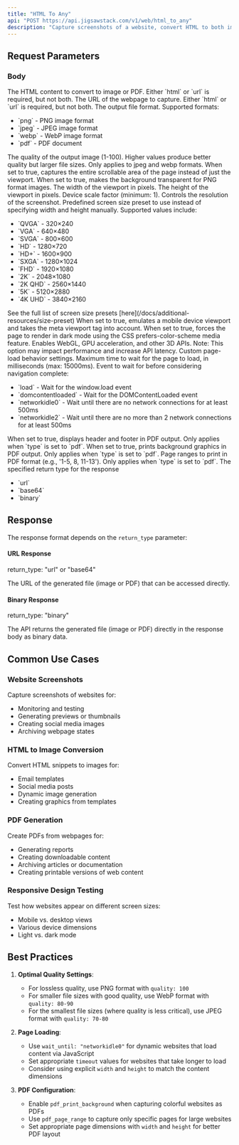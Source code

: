 ```yaml
---
title: "HTML To Any"
api: "POST https://api.jigsawstack.com/v1/web/html_to_any"
description: "Capture screenshots of a website, convert HTML to both image and PDF formats."
---
```



## Request Parameters

### Body

<ParamField body="html" type="string">
  The HTML content to convert to image or PDF. Either `html` or `url` is required, but not both.
</ParamField>

<ParamField body="url" type="string">
  The URL of the webpage to capture. Either `html` or `url` is required, but not both.
</ParamField>

<ParamField body="type" type="string" default="png">
  The output file format. Supported formats:
  <ul>
    <li>`png` - PNG image format</li>
    <li>`jpeg` - JPEG image format</li>
    <li>`webp` - WebP image format</li>
    <li>`pdf` - PDF document</li>
  </ul>
</ParamField>

<ParamField body="quality" type="number" default="75">
  The quality of the output image (1-100). Higher values produce better quality but larger file sizes. Only applies to jpeg and webp formats.
</ParamField>

<ParamField body="full_page" type="boolean" default="false">
  When set to true, captures the entire scrollable area of the page instead of just the viewport.
</ParamField>

<ParamField body="omit_background" type="boolean" default="false">
  When set to true, makes the background transparent for PNG format images.
</ParamField>

<ParamField body="width" type="number" default="1920">
  The width of the viewport in pixels.
</ParamField>

<ParamField body="height" type="number" default="1080">
  The height of the viewport in pixels.
</ParamField>

<ParamField body="scale" type="number" default="1">
  Device scale factor (minimum: 1). Controls the resolution of the screenshot.
</ParamField>

<ParamField body="size_preset" type="string">
  Predefined screen size preset to use instead of specifying width and height manually. Supported values include:
  <ul>
    <li>`QVGA` - 320×240</li>
    <li>`VGA` - 640×480</li>
    <li>`SVGA` - 800×600</li>
    <li>`HD` - 1280×720</li>
    <li>`HD+` - 1600×900</li>
    <li>`SXGA` - 1280×1024</li>
    <li>`FHD` - 1920×1080</li>
    <li>`2K` - 2048×1080</li>
    <li>`2K QHD` - 2560×1440</li>
    <li>`5K` - 5120×2880</li>
    <li>`4K UHD` - 3840×2160</li>
  </ul>
  See the full list of screen size presets [here](/docs/additional-resources/size-preset)
</ParamField>

<ParamField body="is_mobile" type="boolean" default="false">
  When set to true, emulates a mobile device viewport and takes the meta viewport tag into account.
</ParamField>

<ParamField body="dark_mode" type="boolean" default="false">
  When set to true, forces the page to render in dark mode using the CSS prefers-color-scheme media feature.
</ParamField>

<ParamField body="use_graphic_renderer" type="boolean" default="false">
  Enables WebGL, GPU acceleration, and other 3D APIs. Note: This option may impact performance and increase API latency.
</ParamField>

<ParamField body="goto_options" type="object">
  Custom page-load behavior settings.
  <Expandable title="Properties">
    <ParamField body="timeout" type="number" default="15000">
      Maximum time to wait for the page to load, in milliseconds (max: 15000ms).
    </ParamField>
    <ParamField body="wait_until" type="string">
      Event to wait for before considering navigation complete:
      <ul>
        <li>`load` - Wait for the window.load event</li>
        <li>`domcontentloaded` - Wait for the DOMContentLoaded event</li>
        <li>`networkidle0` - Wait until there are no network connections for at least 500ms</li>
        <li>`networkidle2` - Wait until there are no more than 2 network connections for at least 500ms</li>
      </ul>
    </ParamField>
  </Expandable>
</ParamField>

<ParamField body="pdf_display_header_footer" type="boolean" default="false">
  When set to true, displays header and footer in PDF output. Only applies when `type` is set to `pdf`.
</ParamField>

<ParamField body="pdf_print_background" type="boolean" default="false">
  When set to true, prints background graphics in PDF output. Only applies when `type` is set to `pdf`.
</ParamField>

<ParamField body="pdf_page_range" type="string">
  Page ranges to print in PDF format (e.g., '1-5, 8, 11-13'). Only applies when `type` is set to `pdf`.
</ParamField>

<ParamField body="return_type" type="string" default="binary">
  The specified return type for the response
  <ul>
    <li>`url`</li>
    <li>`base64`</li>
    <li>`binary`</li>
  </ul>
</ParamField>

<Snippet file="header.mdx" />

## Response

The response format depends on the `return_type` parameter:

#### URL Response 
return_type: "url" or "base64"

<BasicResponse />
<ResponseField name="url" type="string">
  The URL of the generated file (image or PDF) that can be accessed directly.
</ResponseField>

#### Binary Response 
return_type: "binary"

The API returns the generated file (image or PDF) directly in the response body as binary data.

## Common Use Cases

### Website Screenshots

Capture screenshots of websites for:

- Monitoring and testing
- Generating previews or thumbnails
- Creating social media images
- Archiving webpage states

### HTML to Image Conversion

Convert HTML snippets to images for:

- Email templates
- Social media posts
- Dynamic image generation
- Creating graphics from templates

### PDF Generation

Create PDFs from webpages for:

- Generating reports
- Creating downloadable content
- Archiving articles or documentation
- Creating printable versions of web content

### Responsive Design Testing

Test how websites appear on different screen sizes:

- Mobile vs. desktop views
- Various device dimensions
- Light vs. dark mode

## Best Practices

1. **Optimal Quality Settings**:

   - For lossless quality, use PNG format with `quality: 100`
   - For smaller file sizes with good quality, use WebP format with `quality: 80-90`
   - For the smallest file sizes (where quality is less critical), use JPEG format with `quality: 70-80`

2. **Page Loading**:

   - Use `wait_until: "networkidle0"` for dynamic websites that load content via JavaScript
   - Set appropriate `timeout` values for websites that take longer to load
   - Consider using explicit `width` and `height` to match the content dimensions

3. **PDF Configuration**:
   - Enable `pdf_print_background` when capturing colorful websites as PDFs
   - Use `pdf_page_range` to capture only specific pages for large websites
   - Set appropriate page dimensions with `width` and `height` for better PDF layout

<HtmlToAnySnippet />
